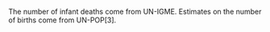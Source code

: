 The number of infant deaths come from UN-IGME. Estimates on the number of births come from UN-POP[3].